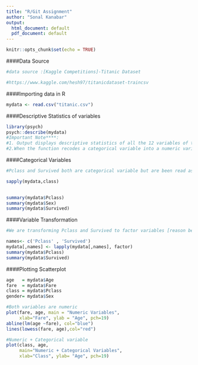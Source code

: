 ---
title: "R/Git Assignment"
author: "Sonal Kanabar"
output:
  html_document: default
  pdf_document: default
---

```{r setup, include=FALSE}
knitr::opts_chunk$set(echo = TRUE)
```

####Data Source 

```{r}
#data source :[Kaggle Competitions]-Titanic Dataset 

#https://www.kaggle.com/hesh97/titanicdataset-traincsv

```

####Importing data in R

```{r}
mydata <- read.csv("titanic.csv")
```

####Descriptive Statistics of variables 

```{r}
library(psych)
psych::describe(mydata)
#Important Note****:
#1. Output displays descriptive statistics of all the 12 variables of the dataset which includes categorical variables. Reason being function's default is to recode categories as numbers.
#2.When the function recodes a categorical variable into a numeric variable, it denotes this by adding an * at the end of the variable name.
```

####Categorical Variables

```{r, echo=TRUE}
#Pclass and Survived both are categorical variable but are been read as integer variable in R and hence the descriptive statistics for both the categoricals are outputed differently.

sapply(mydata,class)

 
summary(mydata$Pclass)
summary(mydata$Sex)
summary(mydata$Survived)
```

####Variable Transformation

```{r}
#We are transforming Pclass and Survived to factor variables [reason being both the categorical variables have been read as numeric in R]

names<- c('Pclass' , 'Survived')
mydata[,names] <- lapply(mydata[,names], factor)
summary(mydata$Pclass)
summary(mydata$Survived)
```

####Plotting Scatterplot

```{r}
age   = mydata$Age
fare  = mydata$Fare
class = mydata$Pclass
gender= mydata$Sex

#Both variables are numeric
plot(fare, age, main = "Numeric Variables",
     xlab="Fare", ylab = "Age", pch=19)
abline(lm(age ~fare), col="blue")
lines(lowess(fare, age),col="red")

#Numeric + Categorical variable
plot(class, age, 
     main="Numeric + Categorical Variables",
     xlab="Class", ylab= "Age", pch=19)


```
